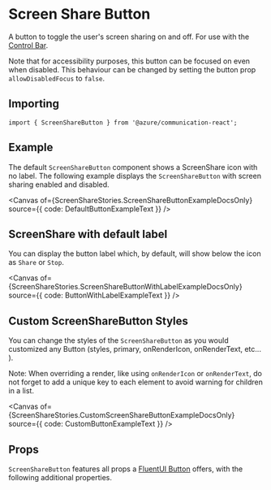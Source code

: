 
<Meta of={ScreenShareStories} />

# Screen Share Button

A button to toggle the user's screen sharing on and off. For use with the [Control Bar](./?path=/docs/components-controlbar-control-bar--docs).

Note that for accessibility purposes, this button can be focused on even when disabled. This behaviour can be changed by setting the button prop `allowDisabledFocus` to `false`.

## Importing

```tsx
import { ScreenShareButton } from '@azure/communication-react';
```

## Example

The default `ScreenShareButton` component shows a ScreenShare icon with no label. The following example displays the `ScreenShareButton` with screen sharing enabled and disabled.

<Canvas of={ScreenShareStories.ScreenShareButtonExampleDocsOnly} source={{ code: DefaultButtonExampleText }} />

## ScreenShare with default label

You can display the button label which, by default, will show below the icon as `Share` or `Stop`.

<Canvas
  of={ScreenShareStories.ScreenShareButtonWithLabelExampleDocsOnly}
  source={{ code: ButtonWithLabelExampleText }}
/>

## Custom ScreenShareButton Styles

You can change the styles of the `ScreenShareButton` as you would customized any Button (styles, primary, onRenderIcon, onRenderText, etc... ).

Note: When overriding a render, like using `onRenderIcon` or `onRenderText`, do not forget to add a unique key to each element to avoid warning for children in a list.

<Canvas of={ScreenShareStories.CustomScreenShareButtonExampleDocsOnly} source={{ code: CustomButtonExampleText }} />

## Props

`ScreenShareButton` features all props a [FluentUI Button](https://developer.microsoft.com/fluentui#/controls/web/button) offers, with the following additional properties.

<ArgTypes of={ScreenShareButton} />
